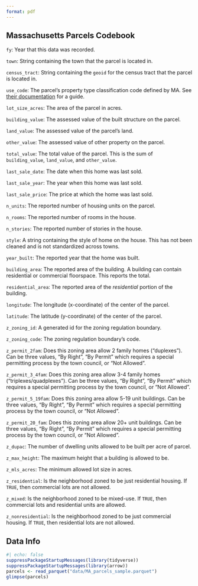```yaml
---
format: pdf
---
```

## Massachusetts Parcels Codebook
`fy`:
Year that this data was recorded.

`town`:
String containing the town that the parcel is located in.

`census_tract`:
String containing the `geoid` for the census tract that the parcel is located in. 

`use_code`:
The parcel's property type classification code defined by MA. See [their documentation](https://www.mass.gov/doc/property-type-classification-codes-non-arms-length-codes-and-sales-report-spreadsheet/download) for a guide.

`lot_size_acres`:
The area of the parcel in acres.

`building_value`:
The assessed value of the built structure on the parcel.

`land_value`:
The assessed value of the parcel's land.

`other_value`:
The assessed value of other property on the parcel.

`total_value`:
The total value of the parcel. This is the sum of `building_value`, `land_value`, and `other_value`.

`last_sale_date`:
The date when this home was last sold.

`last_sale_year`:
The year when this home was last sold.

`last_sale_price`:
The price at which the home was last sold.

`n_units`:
The reported number of housing units on the parcel. 

`n_rooms`:
The reported number of rooms in the house.

`n_stories`:
The reported number of stories in the house.

`style`:
A string containing the style of home on the house. This has not been cleaned and is not standardized across towns.

`year_built`:
The reported year that the home was built.

`building_area`:
The reported area of the building. A building can contain residential or commercial floorspace. This reports the total.

`residential_area`:
The reported area of the *residential* portion of the building.

`longitude`:
The longitude (x-coordinate) of the center of the parcel.

`latitude`:
The latitude (y-coordinate) of the center of the parcel.

`z_zoning_id`:
A generated id for the zoning regulation boundary.

`z_zoning_code`:
The zoning regulation boundary's code.

`z_permit_2fam`:
Does this zoning area allow 2 family homes ("duplexes"). Can be three values, "By Right", "By Permit" which requires a special permitting process by the town council, or "Not Allowed". 

`z_permit_3_4fam`:
Does this zoning area allow 3-4 family homes ("triplexes/quadplexes"). Can be three values, "By Right", "By Permit" which requires a special permitting process by the town council, or "Not Allowed". 

`z_permit_5_19fam`:
Does this zoning area allow 5-19 unit buildings. Can be three values, "By Right", "By Permit" which requires a special permitting process by the town council, or "Not Allowed". 

`z_permit_20_fam`:
Does this zoning area allow 20+ unit buildings. Can be three values, "By Right", "By Permit" which requires a special permitting process by the town council, or "Not Allowed". 

`z_dupac`:
The number of dwelling units allowed to be built per acre of parcel.

`z_max_height`:
The maximum height that a building is allowed to be.

`z_mls_acres`:
The minimum allowed lot size in acres. 

`z_residential`:
Is the neighborhood zoned to be just residential housing. If `TRUE`, then commercial lots are not allowed. 

`z_mixed`:
Is the neighborhood zoned to be mixed-use. If `TRUE`, then commercial lots and residential units are allowed.

`z_nonresidential`:
Is the neighborhood zoned to be just commercial housing. If `TRUE`, then residential lots are not allowed. 


\newpage
## Data Info

```r
#| echo: false
suppressPackageStartupMessages(library(tidyverse))
suppressPackageStartupMessages(library(arrow))
parcels <- read_parquet("data/MA_parcels_sample.parquet")
glimpse(parcels)
```
